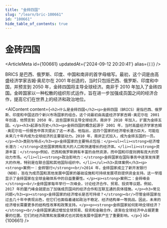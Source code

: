 ```yaml
---
title: "金砖四国"
slug: "/learn/bric-100661"
id: "100661"
hide_table_of_contents: true
---
```



# 金砖四国

<ArticleMeta id={100661} updatedAt={'2024-09-12 20:20:41'} alias={`[]`} />
<div className='border-solid border-b border-t-0 my-4 border-[var(--ifm-color-gray-300)]' />

BRICS 是巴西、俄罗斯、印度、中国和南非的首字母缩写。最初，这个词是由高盛经济学家吉姆·奥尼尔在 2001 年创造的，当时只包括巴西、俄罗斯、印度和中国，并预言到 2050 年，金砖四国将主导全球经济。南非于 2010 年加入了金砖四国。金砖国家以一种松散的组织形式运作，旨在进一步加强成员国之间的经济合作，提高它们在世界上的经济和政治地位。

<AIContent content={`<h2>什么是金砖四国</h2><p>金砖四国（BRICS）是指巴西、俄罗斯、印度和中国这四个新兴市场国家的组合。这个词最初由高盛经济学家吉姆·奥尼尔在 2001 年创造，他预言到 2050 年，这些国家将主导全球经济。南非于 2010 年加入，扩展为金砖五国。</p><h3>起源与历史</h3><p>金砖四国的概念起源于 2001 年，当时高盛经济学家吉姆·奥尼尔在一份报告中首次提出了这一术语。他指出，这四个国家的经济增长潜力巨大，可能在未来几十年内成为全球经济的主要驱动力。2010 年，南非正式加入，成为金砖五国的一员。</p><h3>类别与特点</h3><p>金砖国家的主要特点包括：</p><ul><li><strong>经济增长潜力：</strong>这些国家拥有庞大的人口和快速增长的经济体。</li><li><strong>资源丰富：</strong>例如，巴西和俄罗斯拥有丰富的自然资源，而中国和印度则拥有庞大的劳动力市场。</li><li><strong>政治影响力：</strong>金砖国家在国际事务中逐渐发挥更大的作用，特别是在联合国和其他国际组织中。</li></ul><h3>具体案例</h3><p><strong>案例一：金砖银行</strong><br/>2014 年，金砖国家成立了新开发银行（NDB），旨在为成员国和其他发展中国家的基础设施和可持续发展项目提供资金支持。这一举措显示了金砖国家在全球金融体系中的日益重要性。</p><p><strong>案例二：金砖峰会</strong><br/>金砖国家每年举行一次峰会，讨论经济合作、贸易、投资等议题。例如，2017 年的厦门峰会就提出了加强成员国间的经济合作和互联互通的具体措施。</p><h3>常见问题</h3><p><strong>金砖国家的经济增长是否可持续？</strong><br/>尽管金砖国家在过去几十年中表现出色，但它们也面临着诸如政治不稳定、经济结构单一等挑战。因此，未来的经济增长需要更多的结构性改革和政策支持。</p><p><strong>金砖国家如何影响全球经济？</strong><br/>金砖国家通过增加全球贸易、投资和金融合作，逐渐在全球经济中占据更重要的位置。它们的经济政策和发展模式也对其他发展中国家产生了重要影响。</p>`} id={100661} />
